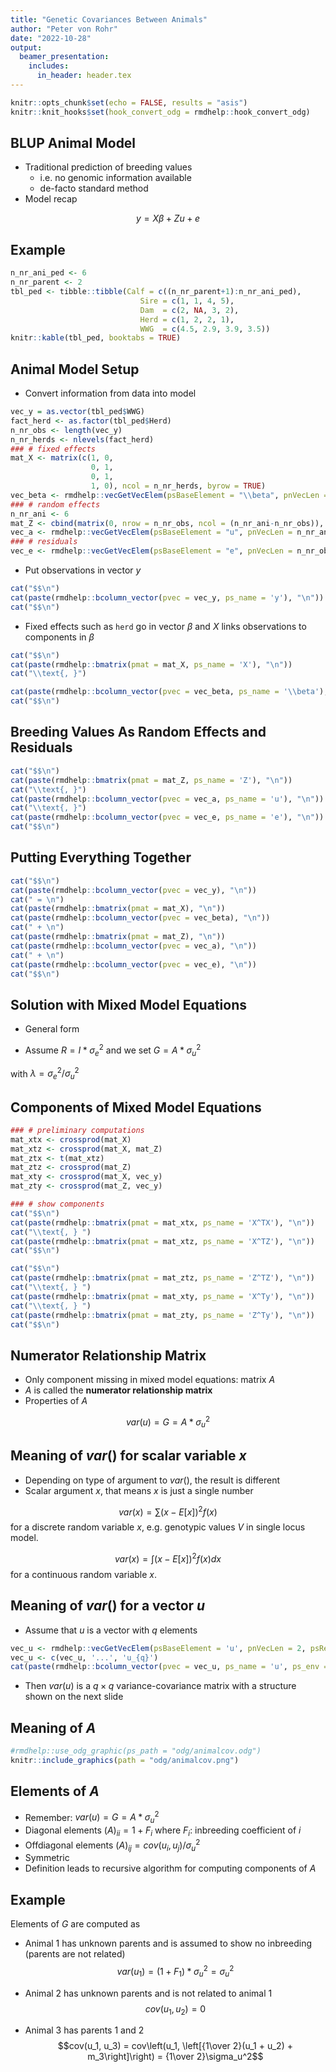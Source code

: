 ```yaml
---
title: "Genetic Covariances Between Animals"
author: "Peter von Rohr"
date: "2022-10-28"
output:
  beamer_presentation:
    includes:
      in_header: header.tex
---
```


```r
knitr::opts_chunk$set(echo = FALSE, results = "asis")
knitr::knit_hooks$set(hook_convert_odg = rmdhelp::hook_convert_odg)
```

## BLUP Animal Model

* Traditional prediction of breeding values
    + i.e. no genomic information available
    + de-facto standard method
    
* Model recap

$$y = X\beta + Zu + e$$
\begin{tabular}{lll}
where  &       &     \\
       &  $y$  &   vector of length $n$ of phenotypic information \\
       &  $\beta$  &  vector of length $p$ of unknown fixed effects \\
       &  $X$      &  $n \times p$ incidence matrix \\
       &  $u$      &  vector of length $q$ of unknown random breeding values \\
       &  $Z$      &  $n \times q$ incidence matrix \\
       &  $e$      &  vector of length $n$ of unknown random residuals
\end{tabular}  


## Example
```r
n_nr_ani_ped <- 6
n_nr_parent <- 2
tbl_ped <- tibble::tibble(Calf = c((n_nr_parent+1):n_nr_ani_ped),
                             Sire = c(1, 1, 4, 5),
                             Dam  = c(2, NA, 3, 2),
                             Herd = c(1, 2, 2, 1),
                             WWG  = c(4.5, 2.9, 3.9, 3.5))
knitr::kable(tbl_ped, booktabs = TRUE)
```


## Animal Model Setup

* Convert information from data into model

```r
vec_y = as.vector(tbl_ped$WWG)
fact_herd <- as.factor(tbl_ped$Herd)
n_nr_obs <- length(vec_y)
n_nr_herds <- nlevels(fact_herd)
### # fixed effects
mat_X <- matrix(c(1, 0,
                  0, 1,
                  0, 1,
                  1, 0), ncol = n_nr_herds, byrow = TRUE)
vec_beta <- rmdhelp::vecGetVecElem(psBaseElement = "\\beta", pnVecLen = n_nr_herds, psResult = "latex")
### # random effects
n_nr_ani <- 6
mat_Z <- cbind(matrix(0, nrow = n_nr_obs, ncol = (n_nr_ani-n_nr_obs)), diag(1, nrow = n_nr_obs))
vec_a <- rmdhelp::vecGetVecElem(psBaseElement = "u", pnVecLen = n_nr_ani, psResult = "latex")
### # residuals
vec_e <- rmdhelp::vecGetVecElem(psBaseElement = "e", pnVecLen = n_nr_obs, psResult = "latex")
```

* Put observations in vector $y$

```r
cat("$$\n")
cat(paste(rmdhelp::bcolumn_vector(pvec = vec_y, ps_name = 'y'), "\n"))
cat("$$\n")
```

* Fixed effects such as `herd` go in vector $\beta$ and $X$ links observations to components in $\beta$

```r
cat("$$\n")
cat(paste(rmdhelp::bmatrix(pmat = mat_X, ps_name = 'X'), "\n"))
cat("\\text{, }")

cat(paste(rmdhelp::bcolumn_vector(pvec = vec_beta, ps_name = '\\beta'), "\n"))
cat("$$\n")
```


## Breeding Values As Random Effects and Residuals

```r
cat("$$\n")
cat(paste(rmdhelp::bmatrix(pmat = mat_Z, ps_name = 'Z'), "\n"))
cat("\\text{, }")
cat(paste(rmdhelp::bcolumn_vector(pvec = vec_a, ps_name = 'u'), "\n"))
cat("\\text{, }")
cat(paste(rmdhelp::bcolumn_vector(pvec = vec_e, ps_name = 'e'), "\n"))
cat("$$\n")
```


## Putting Everything Together

```r
cat("$$\n")
cat(paste(rmdhelp::bcolumn_vector(pvec = vec_y), "\n"))
cat(" = \n")
cat(paste(rmdhelp::bmatrix(pmat = mat_X), "\n"))
cat(paste(rmdhelp::bcolumn_vector(pvec = vec_beta), "\n"))
cat(" + \n")
cat(paste(rmdhelp::bmatrix(pmat = mat_Z), "\n"))
cat(paste(rmdhelp::bcolumn_vector(pvec = vec_a), "\n"))
cat(" + \n")
cat(paste(rmdhelp::bcolumn_vector(pvec = vec_e), "\n"))
cat("$$\n")
```


## Solution with Mixed Model Equations

* General form

\begin{equation}
\left[
  \begin{array}{lr}
  X^T R^{-1} X  &  X^T R^{-1} Z \\
  Z^T R^{-1} X  &  Z^T R^{-1} Z + G^{-1}
  \end{array}
\right]
\left[
  \begin{array}{c}
  \hat{\beta} \\
  \hat{u}
  \end{array}
\right]
=
\left[
  \begin{array}{c}
  X^T R^{-1} y \\
  Z^T R^{-1} y
  \end{array}
\right] \notag
\end{equation}

* Assume $R = I * \sigma_e^2$ and we set $G = A * \sigma_u^2$

\begin{equation}
\left[
  \begin{array}{lr}
  X^T  X  &  X^T  Z \\
  Z^T  X  &  Z^T  Z + \lambda * A^{-1}
  \end{array}
\right]
\left[
  \begin{array}{c}
  \hat{\beta} \\
  \hat{u}
  \end{array}
\right]
=
\left[
  \begin{array}{c}
  X^T  y \\
  Z^T  y
  \end{array}
\right] \notag
\end{equation}

with $\lambda = \sigma_e^2 / \sigma_u^2$


## Components of Mixed Model Equations

```r
### # preliminary computations
mat_xtx <- crossprod(mat_X)
mat_xtz <- crossprod(mat_X, mat_Z)
mat_ztx <- t(mat_xtz)
mat_ztz <- crossprod(mat_Z)
mat_xty <- crossprod(mat_X, vec_y)
mat_zty <- crossprod(mat_Z, vec_y)

### # show components
cat("$$\n")
cat(paste(rmdhelp::bmatrix(pmat = mat_xtx, ps_name = 'X^TX'), "\n"))
cat("\\text{, } ")
cat(paste(rmdhelp::bmatrix(pmat = mat_xtz, ps_name = 'X^TZ'), "\n"))
cat("$$\n")

cat("$$\n")
cat(paste(rmdhelp::bmatrix(pmat = mat_ztz, ps_name = 'Z^TZ'), "\n"))
cat("\\text{, } ")
cat(paste(rmdhelp::bmatrix(pmat = mat_xty, ps_name = 'X^Ty'), "\n"))
cat("\\text{, } ")
cat(paste(rmdhelp::bmatrix(pmat = mat_zty, ps_name = 'Z^Ty'), "\n"))
cat("$$\n")
```


## Numerator Relationship Matrix

* Only component missing in mixed model equations: matrix $A$ 
* $A$ is called the __numerator relationship matrix__
* Properties of $A$

$$var(u) = G = A * \sigma_u^2$$


## Meaning of $var()$ for scalar variable $x$

* Depending on type of argument to $var()$, the result is different
* Scalar argument $x$, that means $x$ is just a single number

$$var(x) = \sum\left( x - E[x]\right)^2 f(x)$$
for a discrete random variable $x$, e.g. genotypic values $V$ in single locus model.

$$var(x) = \int \left( x - E[x]\right)^2 f(x) dx$$
for a continuous random variable $x$. 


## Meaning of $var()$ for a vector $u$

* Assume that $u$ is a vector with $q$ elements

```r
vec_u <- rmdhelp::vecGetVecElem(psBaseElement = 'u', pnVecLen = 2, psResult = 'latex')
vec_u <- c(vec_u, '...', 'u_{q}')
cat(paste(rmdhelp::bcolumn_vector(pvec = vec_u, ps_name = 'u', ps_env = '$$'), collapse = '\n'), '\n')
```

* Then $var(u)$ is a $q\times q$ variance-covariance matrix with a structure shown on the next slide

## Meaning of $A$

```r
#rmdhelp::use_odg_graphic(ps_path = "odg/animalcov.odg")
knitr::include_graphics(path = "odg/animalcov.png")
``` 


## Elements of $A$

* Remember: $var(u) = G = A * \sigma_u^2$
* Diagonal elements $(A)_{ii} = 1 + F_i$ where $F_i$: inbreeding coefficient of $i$
* Offdiagonal elements $(A)_{ij} = cov(u_i, u_j) / \sigma_u^2$
* Symmetric
* Definition leads to recursive algorithm for computing components of $A$


## Example

Elements of $G$ are computed as

* Animal 1 has unknown parents and is assumed to show no inbreeding (parents are not related)
$$var(u_1) = (1+F_1) * \sigma_u^2 = \sigma_u^2$$

* Animal 2 has unknown parents and is not related to animal 1
$$cov(u_1, u_2) = 0$$

* Animal 3 has parents 1 and 2
$$cov(u_1, u_3) = cov\left(u_1, \left[{1\over 2}(u_1 + u_2) + m_3\right]\right) = {1\over 2}\sigma_u^2$$



